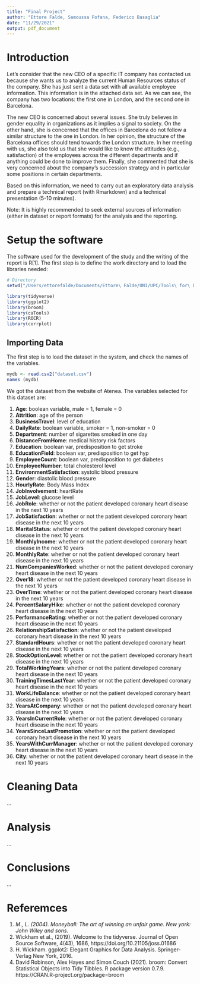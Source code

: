 ```yaml
---
title: "Final Project"
author: "Ettore Falde, Samoussa Fofana, Federico Basaglia"
date: "11/29/2021"
output: pdf_document
---
```



# Introduction
Let's consider that the new CEO of a specific IT company has contacted us because she wants us to analyze the current Human Resources status of the company. She has just sent a data set with all available employee information. This information is in the attached data set. As we can see, the company has two locations: the first one in London, and the second one in Barcelona.

The new CEO is concerned about several issues. She truly believes in gender equality in organizations as it implies a signal to society. On the other hand, she is concerned that the offices in Barcelona do not follow a similar structure to the one in London. In her opinion, the structure of the Barcelona offices should tend towards the London structure. In her meeting with us, she also told us that she would like to know the attitudes (e.g., satisfaction) of the employees across the different departments and if anything could be done to improve them. Finally, she commented that she is very concerned about the company's succession strategy and in particular some positions in certain departments.

Based on this information, we need to carry out an exploratory data analysis and prepare a technical report (with Rmarkdown) and a technical presentation (5-10 minutes).

Note: It is highly recommended to seek external sources of information (either in dataset or report formats) for the analysis and the reporting.  


# Setup the software

The software used for the development of the study and the writing of the report is R[1]. The first step is to define the work directory and to load the libraries needed:  

```r
# Directory
setwd("/Users/ettorefalde/Documents/Ettore\ Falde/UNI/UPC/Tools\ for\ Decision\ Making\ /Final_Project_Tools")
```

```r
library(tidyverse)
library(ggplot2)
library(broom)
library(caTools)
library(ROCR)
library(corrplot)
```

## Importing Data

The first step is to load the dataset in the system, and check the names of the variables. 

```r
mydb <- read.csv2("dataset.csv")
names (mydb)
```

We got the dataset from the website of Atenea.
The variables selected for this dataset  are:

1. **Age**:  boolean variable, male = 1, female = 0
2. **Attrition**: age of the person
3. **BusinessTravel**: level of education 
4. **DailyRate**: boolean variable, smoker = 1, non-smoker = 0
5. **Department**: number of sigarettes smoked in one day
6. **DistanceFromHome**: medical history risk factors
7. **Education**: boolean var, predisposition to get stroke
8. **EducationField**: boolean var, predisposition to get hyp
9. **EmployeeCount**: boolean var, predisposition to get diabetes
10. **EmployeeNumber**:  total cholesterol level
11. **EnvironmentSatisfaction**: systolic blood pressure
12. **Gender**: diastolic blood pressure 
13. **HourlyRate**: Body Mass Index
14. **JobInvolvement**:  heartRate
15. **JobLevel**: glucose level
16. **JobRole**: whether or not the patient developed coronary heart disease in the next 10 years
17. **JobSatisfaction**: whether or not the patient developed coronary heart disease in the next 10 years
18. **MaritalStatus**: whether or not the patient developed coronary heart disease in the next 10 years
19. **MonthlyIncome**: whether or not the patient developed coronary heart disease in the next 10 years
20. **MonthlyRate**: whether or not the patient developed coronary heart disease in the next 10 years
21. **NumCompaniesWorked**: whether or not the patient developed coronary heart disease in the next 10 years
22. **Over18**: whether or not the patient developed coronary heart disease in the next 10 years
23. **OverTime**: whether or not the patient developed coronary heart disease in the next 10 years
24. **PercentSalaryHike**: whether or not the patient developed coronary heart disease in the next 10 years
25. **PerformanceRating**: whether or not the patient developed coronary heart disease in the next 10 years
26. **RelationshipSatisfaction**: whether or not the patient developed coronary heart disease in the next 10 years
27. **StandardHours**: whether or not the patient developed coronary heart disease in the next 10 years
28. **StockOptionLevel**: whether or not the patient developed coronary heart disease in the next 10 years
29. **TotalWorkingYears**: whether or not the patient developed coronary heart disease in the next 10 years
30. **TrainingTimesLastYear**: whether or not the patient developed coronary heart disease in the next 10 years
31. **WorkLifeBalance**: whether or not the patient developed coronary heart disease in the next 10 years
32. **YearsAtCompany**: whether or not the patient developed coronary heart disease in the next 10 years
33. **YearsInCurrentRole**: whether or not the patient developed coronary heart disease in the next 10 years
34. **YearsSinceLastPromotion**: whether or not the patient developed coronary heart disease in the next 10 years
35. **YearsWithCurrManager**: whether or not the patient developed coronary heart disease in the next 10 years
36. **City**: whether or not the patient developed coronary heart disease in the next 10 years


# Cleaning Data
...


# Analysis
...

# Conclusions
...

# Referemces
1. _M., L. (2004). Moneyball: The art of winning an unfair game. New york: John Wiley and sons._
2. Wickham et al., (2019). Welcome to the tidyverse. Journal of Open Source Software, 4(43), 1686, https://doi.org/10.21105/joss.01686
3. H. Wickham. ggplot2: Elegant Graphics for Data Analysis. Springer-Verlag New York, 2016.
4. David Robinson, Alex Hayes and Simon Couch (2021). broom: Convert Statistical Objects into Tidy Tibbles. R package version 0.7.9. https://CRAN.R-project.org/package=broom



